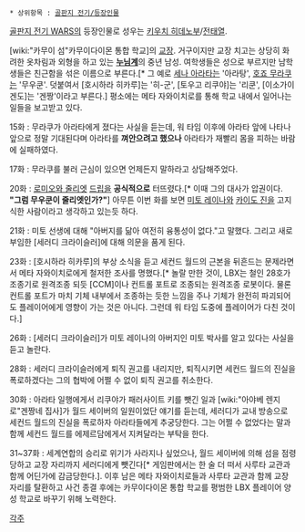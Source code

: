 {{{+1 '''大門ジョセフィーヌ | Josephine Daimon'''}}}

 * 상위항목 : [[골판지 전기/등장인물]]

[[골판지 전기 WARS]]의 등장인물로 성우는 [[키우치 히데노부]]/[[전태열]].

[wiki:"카무이 섬"카무이다이몬 통합 학교]의 [[교장]]. 거구이지만 교장 치고는 상당히 화려한 옷차림과 외형을 하고 있는 '''[[누님]]계'''의 중년 남성. 여학생들은 성으로 부르지만 남학생들은 친근함을 섞은 이름으로 부른다.[* 그 예로 [[세나 아라타]]는 '아라탕', [[호죠 무라쿠]]는 '무우쿤'. 덧붙여서 [호시하라 히카루]는 '히-군', [토우고 리쿠야]는 '리쿤', [이소가이 겐도]는 '겐짱'이라고 부른다.] 평소에는 메타 자와이치로를 통해 학교 내에서 일어나는 일들을 보고받고 있다.

15화 : 무라쿠가 아라타에게 졌다는 사실을 듣는데, 워 타임 이후에 아라타 앞에 나타나 앞으로 정말 기대된다며 아라타를 '''껴안으려고 했으나''' 아라타가 재빨리 몸을 피하는 바람에 실패하였다.

17화 : 무라쿠를 불러 근심이 있으면 언제든지 말하라고 상담해주었다.

20화 : [[로미오와 줄리엣]] [[드립]]을  '''공식적으로''' 터뜨렸다.[* 이때 그의 대사가 압권이다. '''"그럼 무우쿤이 줄리엣인가?"'''] 아무튼 이번 화를 보면 [[미토 레이나]]와 [[카이도 진]]을 고지식한 사람이라고 생각하고 있는듯 하다.

21화 : 미토 선생에 대해 "아버지를 닮아 여전히 융통성이 없다."고 말했다. 그리고 새로 부임한 [세러디 크라이슬러]에 대해 의문을 품게 된다.

23화 : [호시하라 히카루]의 부상 소식을 듣고 세컨드 월드의 근본을 뒤흔드는 문제라면서 메타 자와이치로에게 철저한 조사를 명했다.[* 놀랄 만한 것이, LBX는 철인 28호가 조종기로 원격조종 되듯 [CCM]이나 컨트롤 포트로 조종되는 원격조종 로봇이다. 물론 컨트롤 포트가 마치 기체 내부에서 조종하는 듯한 느낌을 주나 기체가 완전히 파괴되어도 플레이어에게 영향이 가는 것은 아니다. 그런데 워 타임 도중에 플레이어가 다친 것이다.]

26화 : [세러디 크라이슬러]가 미토 레이나의 아버지인 미토 박사를 알고 있다는 사실을 듣고 놀란다.

28화 : 세러디 크라이슬러에게 퇴직 권고를 내리지만, 퇴직시키면 세컨드 월드의 진실을 폭로하겠다는 그의 협박에 어쩔 수 없이 퇴직 권고를 취소한다.

30화 : 아라타 일행에게서 리쿠야가 패러사이트 키를 뺏긴 일과 [wiki:"아야베 렌지로"겐짱네 집사]가 월드 세이버의 일원이었단 얘기를 듣는데, 세러디가 교내 방송으로 세컨드 월드의 진실을 폭로하자 아라타들에게 추궁당한다. 그는 어쩔 수 없었다는 말과 함께 세컨드 월드를 에제르담에게서 지켜달라는 부탁을 한다.

31~37화 : 세계연합의 승리로 위기가 사라지나 싶었으나, 월드 세이버에 의해 섬을 점령당하고 교장 자리까지 세러디에게 뺏긴다[* 게임판에서는 한 술 더 떠서 사루타 교관과 함께 어딘가에 감금당한다.]. 이후 남은 메타 자와이치로들과 사루타 교관과 함께 교장 자리를 탈환하고 사건 종결 후에는 카무이다이몬 통합 학교를 평범한 LBX 플레이어 양성 학교로 바꾸기 위해 노력한다.

[[각주]]
